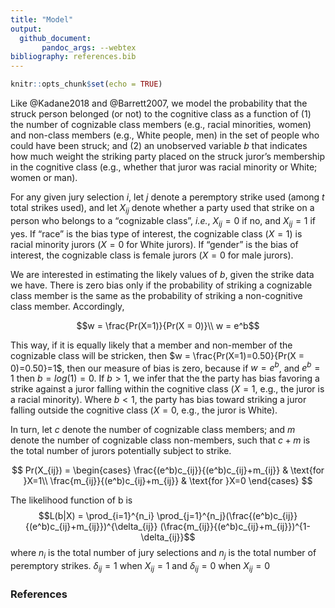 ```yaml
---
title: "Model"
output: 
  github_document:
       pandoc_args: --webtex
bibliography: references.bib
---
```


```r
knitr::opts_chunk$set(echo = TRUE)
```

Like @Kadane2018 and @Barrett2007, we model the probability that the struck person belonged (or not) to the cognitive class as a function of (1) the number of cognizable class members (e.g., racial minorities, women) and non-class members (e.g., White people, men) in the set of people who could have been struck; and (2) an unobserved variable $b$ that indicates how much weight the striking party placed on the struck juror's membership in the cognitive class (e.g., whether that juror was racial minority or White; women or man). 

For any given jury selection $i$, let $j$ denote a peremptory strike used (among $t$ total strikes used), and let $X_{ij}$ denote whether a party used that strike on a person who belongs to a "cognizable class", _i.e._, $X_{ij} = 0$ if no, and $X_{ij} = 1$ if yes. If "race" is the bias type of interest, the cognizable class ($X = 1$) is racial minority jurors ($X = 0$ for White jurors).  If "gender" is the bias of interest, the cognizable class is female jurors ($X=0$ for male jurors).

We are interested in estimating the likely values of $b$, given the strike data we have. There is zero bias only if the probability of striking a cognizable class member is the same as the probability of striking a non-cognitive class member.  Accordingly,

$$w = \frac{Pr(X=1)}{Pr(X = 0)}\\
w = e^b$$

This way, if it is equally likely that a member and non-member of the cognizable class will be stricken, then $w = \frac{Pr(X=1)=0.50}{Pr(X = 0)=0.50}=1$, then our measure of bias is zero, because if $w=e^b$, and $e^b=1$ then $b=log(1)=0$. If $b>1$, we infer that the the party has bias favoring a strike against a juror falling within the cognitive class ($X=1$, e.g., the juror is a racial minority). Where $b<1$, the party has bias toward striking a juror falling outside the cognitive class ($X=0$, e.g., the juror is White). 

In turn, let $c$ denote the number of cognizable class members; and $m$ denote the number of cognizable class non-members, such that $c+m$ is the total number of jurors potentially subject to strike.

$$
Pr(X_{ij}) =
\begin{cases}
  \frac{(e^b)c_{ij}}{(e^b)c_{ij}+m_{ij}} & \text{for }X=1\\    
  \frac{m_{ij}}{(e^b)c_{ij}+m_{ij}} & \text{for }X=0  
\end{cases}
$$

The likelihood function of b is 
$$L(b|X) = \prod_{i=1}^{n_i} \prod_{j=1}^{n_j}(\frac{(e^b)c_{ij}}{(e^b)c_{ij}+m_{ij}})^{\delta_{ij}} (\frac{m_{ij}}{(e^b)c_{ij}+m_{ij}})^{1-\delta_{ij}}$$
where $n_{i}$ is the total number of jury selections and $n_j$ is the total number of peremptory strikes. $\delta_{ij} = 1$ when $X_{ij} = 1$ and $\delta_{ij} = 0$ when $X_{ij}=0$ 

### References